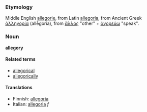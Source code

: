 ===Etymology===
Middle English [[allegorie]], from Latin [[allegoria]], from Ancient Greek [[ἀλληγορία]] (allēgoria), from [[ἄλλος]] "other" + [[ἀγορεύω]] "speak".

===Noun===
'''allegory'''

====Related terms====
*[[allegorical]]
*[[allegorically]]

====Translations====
*Finnish: [[allegoria]]
*Italian: [[allegoria]] ''f''